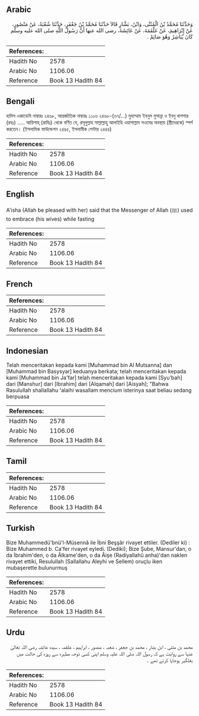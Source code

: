 ## Arabic


<div dir="rtl" lang="ar" style={{fontSize:'larger',backgroundColor:'#f8f9fa',padding:20}}>
وَحَدَّثَنَا مُحَمَّدُ بْنُ الْمُثَنَّى، وَابْنُ، بَشَّارٍ قَالاَ حَدَّثَنَا مُحَمَّدُ بْنُ جَعْفَرٍ، حَدَّثَنَا شُعْبَةُ، عَنْ مَنْصُورٍ، عَنْ إِبْرَاهِيمَ، عَنْ عَلْقَمَةَ، عَنْ عَائِشَةَ، رضى الله عنها أَنَّ رَسُولَ اللَّهِ صلى الله عليه وسلم كَانَ يُبَاشِرُ وَهُوَ صَائِمٌ ‏.‏
</div>
<div style={{backgroundColor:'#f8f9fa',padding:20, marginBottom: 10}}><table> <thead> <tr> <th>References:</th> <th></th> </tr> </thead> <tbody><tr><td>Hadith No</td><td>2578</td></tr><tr><td>Arabic No</td><td>1106.06</td></tr><tr><td>Reference</td><td>Book 13 Hadith 84</td></tr></tbody></table></div>

## Bengali


<div dir="ltr" lang="bn" style={{fontSize:'larger',backgroundColor:'#f8f9fa',padding:20}}>
হাদিস একাডেমি নাম্বারঃ ২৪৬৮, আন্তর্জাতিক নাম্বারঃ ১১০৬ ২৪৬৮-(৬৭/...) মুহাম্মাদ ইবনুল মুসান্না ও ইবনু বাশশার (রহঃ) ..... আয়িশাহ্ (রাযিঃ) থেকে বর্ণিত যে, রসূলুল্লাহ সাল্লাল্লাহু আলাইহি ওয়াসাল্লাম সওমের অবস্থায় (স্ত্রীদেরকে) স্পর্শ করতেন। (ইসলামিক ফাউন্ডেশন ২৪৪৫, ইসলামীক সেন্টার ২৪৪৪)
</div>
<div style={{backgroundColor:'#f8f9fa',padding:20, marginBottom: 10}}><table> <thead> <tr> <th>References:</th> <th></th> </tr> </thead> <tbody><tr><td>Hadith No</td><td>2578</td></tr><tr><td>Arabic No</td><td>1106.06</td></tr><tr><td>Reference</td><td>Book 13 Hadith 84</td></tr></tbody></table></div>

## English


<div dir="ltr" lang="en" style={{fontSize:'larger',backgroundColor:'#f8f9fa',padding:20}}>
A'isha (Allah be pleased with her) said that the Messenger of Allah (ﷺ) used to embrace (his wives) while fasting
</div>
<div style={{backgroundColor:'#f8f9fa',padding:20, marginBottom: 10}}><table> <thead> <tr> <th>References:</th> <th></th> </tr> </thead> <tbody><tr><td>Hadith No</td><td>2578</td></tr><tr><td>Arabic No</td><td>1106.06</td></tr><tr><td>Reference</td><td>Book 13 Hadith 84</td></tr></tbody></table></div>

## French


<div dir="ltr" lang="fr" style={{fontSize:'larger',backgroundColor:'#f8f9fa',padding:20}}>

</div>
<div style={{backgroundColor:'#f8f9fa',padding:20, marginBottom: 10}}><table> <thead> <tr> <th>References:</th> <th></th> </tr> </thead> <tbody><tr><td>Hadith No</td><td>2578</td></tr><tr><td>Arabic No</td><td>1106.06</td></tr><tr><td>Reference</td><td>Book 13 Hadith 84</td></tr></tbody></table></div>

## Indonesian


<div dir="ltr" lang="id" style={{fontSize:'larger',backgroundColor:'#f8f9fa',padding:20}}>
Telah menceritakan kepada kami [Muhammad bin Al Mutsanna] dan [Muhammad bin Basysyar] keduanya berkata; telah menceritakan kepada kami [Muhammad bin Ja'far] telah menceritakan kepada kami [Syu'bah] dari [Manshur] dari [Ibrahim] dari [Alqamah] dari [Aisyah]; "Bahwa Rasulullah shallallahu 'alaihi wasallam mencium isterinya saat beliau sedang berpuasa
</div>
<div style={{backgroundColor:'#f8f9fa',padding:20, marginBottom: 10}}><table> <thead> <tr> <th>References:</th> <th></th> </tr> </thead> <tbody><tr><td>Hadith No</td><td>2578</td></tr><tr><td>Arabic No</td><td>1106.06</td></tr><tr><td>Reference</td><td>Book 13 Hadith 84</td></tr></tbody></table></div>

## Tamil


<div dir="ltr" lang="ta" style={{fontSize:'larger',backgroundColor:'#f8f9fa',padding:20}}>

</div>
<div style={{backgroundColor:'#f8f9fa',padding:20, marginBottom: 10}}><table> <thead> <tr> <th>References:</th> <th></th> </tr> </thead> <tbody><tr><td>Hadith No</td><td>2578</td></tr><tr><td>Arabic No</td><td>1106.06</td></tr><tr><td>Reference</td><td>Book 13 Hadith 84</td></tr></tbody></table></div>

## Turkish


<div dir="ltr" lang="tr" style={{fontSize:'larger',backgroundColor:'#f8f9fa',padding:20}}>
Bize Muhammedü'bnü'l-Müsennâ ile İbni Beşşâr rivayet ettiler. (Dediler ki) : Bize Muhammed b. Ca'fer rivayet eyledi. (Dediki); Bize Şube, Mansur'dan, o da İbrahim'den, o da Âlkame'den, o da Âişe (Radiyallahû anha)'dan naklen rivayet ettiki, Resulullah (Sallallahu Aleyhi ve Sellem) oruçlu iken mubaşerette bulunurmuş
</div>
<div style={{backgroundColor:'#f8f9fa',padding:20, marginBottom: 10}}><table> <thead> <tr> <th>References:</th> <th></th> </tr> </thead> <tbody><tr><td>Hadith No</td><td>2578</td></tr><tr><td>Arabic No</td><td>1106.06</td></tr><tr><td>Reference</td><td>Book 13 Hadith 84</td></tr></tbody></table></div>

## Urdu


<div dir="rtl" lang="ur" style={{fontSize:'larger',backgroundColor:'#f8f9fa',padding:20}}>
محمد بن مثنی ، ابن بشار ، محمد بن جعفر ، شعبہ ، منصور ، ابراہیم ، علقمہ ، سیدہ عائشہ رضی اللہ تعالیٰ عنہا سے روایت ہے کہ رسول اللہ صلی اللہ علیہ وسلم اپنی کسی ذوجہ مطہرہ سے روزہ کی حالت میں بغلگیر ہوجایا کرتے تھے ۔
</div>
<div style={{backgroundColor:'#f8f9fa',padding:20, marginBottom: 10}}><table> <thead> <tr> <th>References:</th> <th></th> </tr> </thead> <tbody><tr><td>Hadith No</td><td>2578</td></tr><tr><td>Arabic No</td><td>1106.06</td></tr><tr><td>Reference</td><td>Book 13 Hadith 84</td></tr></tbody></table></div>
